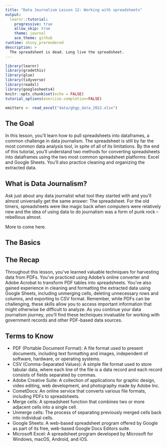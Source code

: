 ```yaml
---
title: "Data Journalism Lesson 12: Working with spreadsheets"
output: 
  learnr::tutorial:
    progressive: true
    allow_skip: true
    theme: journal
    ace_theme: github
runtime: shiny_prerendered
description: >
  The spreadsheet is dead. Long live the spreadsheet.
---
```

```r
library(learnr)
library(gradethis)
library(glue)
library(tidyverse)
library(readxl)
library(googlesheets4)
knitr::opts_chunk$set(echo = FALSE)
tutorial_options(exercise.completion=FALSE)
```
```r
emitters <- read_excel("data/ghgp_data_2022.xlsx")
```

## The Goal

In this lesson, you'll learn how to pull spreadsheets into dataframes, a common challenge in data journalism. The spreadsheet is still by far the most common data analysis tool, in spite of all of its limitations. By the end of this tutorial, you'll understand two methods for converting spreadsheets into dataframes using the two most common spreadsheet platforms: Excel and Google Sheets. You'll also practice cleaning and organizing the extracted data.

## What is Data Journalism?

Ask just about any data journalist what tool they started with and you'll almost universally get the same answer: The spreadsheet. For the old timers, spreadsheets were like magic back when computers were relatively new and the idea of using data to do journalism was a form of punk rock -- rebellious almost. 

More to come here.

## The Basics




## The Recap

Throughout this lesson, you've learned valuable techniques for harvesting data from PDFs. You've practiced using Adobe's online converter and Adobe Acrobat to transform PDF tables into spreadsheets. You've also gained experience in cleaning and formatting the extracted data using Google Sheets, including unmerging cells, deleting unnecessary rows and columns, and exporting to CSV format. Remember, while PDFs can be challenging, these skills allow you to access important information that might otherwise be difficult to analyze. As you continue your data journalism journey, you'll find these techniques invaluable for working with government records and other PDF-based data sources.

## Terms to Know

- PDF (Portable Document Format): A file format used to present documents, including text formatting and images, independent of software, hardware, or operating systems.
- CSV (Comma-Separated Values): A simple file format used to store tabular data, where each line of the file is a data record and each record consists of fields separated by commas.
- Adobe Creative Suite: A collection of applications for graphic design, video editing, web development, and photography made by Adobe Inc.
- CometDocs: An online service that converts various file formats, including PDFs to spreadsheets.
- Merge cells: A spreadsheet function that combines two or more adjacent cells into a single cell.
- Unmerge cells: The process of separating previously merged cells back into individual cells.
- Google Sheets: A web-based spreadsheet program offered by Google as part of its free, web-based Google Docs Editors suite.
- Microsoft Excel: A spreadsheet program developed by Microsoft for Windows, macOS, Android, and iOS.
